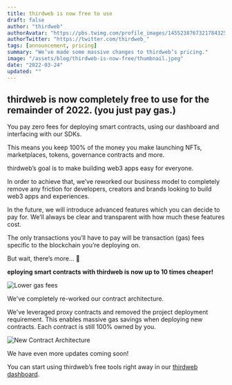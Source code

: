 ```yaml
---
title: thirdweb is now free to use 
draft: false
author: "thirdweb"
authorAvatar: "https://pbs.twimg.com/profile_images/1455238767321784325/Xi_Xwzwg_400x400.jpg"
authorTwitter: "https://twitter.com/thirdweb_"
tags: [announcement, pricing]
summary: "We’ve made some massive changes to thirdweb’s pricing."
image: "/assets/blog/thirdweb-is-now-free/thumbnail.jpeg"
date: "2022-03-24"
updated: ""
---
```


## thirdweb is now completely free to use for the remainder of 2022. (you just pay gas.)

You pay zero fees for deploying smart contracts, using our dashboard and interfacing with our SDKs. 

This means you keep 100% of the money you make launching NFTs, marketplaces, tokens, governance contracts and more. 

thirdweb’s goal is to make building web3 apps easy for everyone. 

In order to achieve that, we’ve reworked our business model to completely remove any friction for developers, creators and brands looking to build web3 apps and experiences.  

In the future, we will introduce advanced features which you can decide to pay for. We’ll always be clear and transparent with how much these features cost. 

The only transactions you’ll have to pay will be transaction (gas) fees specific to the blockchain you’re deploying on. 

But wait, there’s more... 👀

**eploying smart contracts with thirdweb is now up to 10 times cheaper!**

![Lower gas fees](/assets/blog/thirdweb-v2/lower-gas-fees.png)

We've completely re-worked our contract architecture.

We've leveraged proxy contracts and removed the project deployment requirement.
This enables massive gas savings when deploying new contracts. Each contract is still 100% owned by you.

![New Contract Architecture](/assets/blog/thirdweb-v2/new-contract-architecture.png)

We have even more updates coming soon!

You can start using thirdweb’s free tools right away in our [thirdweb dashboard](https://thirdweb.com/dashboard).
